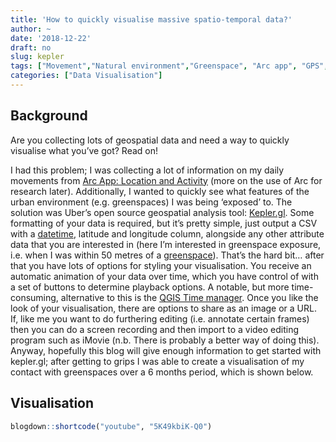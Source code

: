 ```yaml
---
title: 'How to quickly visualise massive spatio-temporal data?'
author: ~
date: '2018-12-22'
draft: no
slug: kepler
tags: ["Movement","Natural environment","Greenspace", "Arc app", "GPS", "UGCP", "Activity Space"]
categories: ["Data Visualisation"]
---
```


## Background
Are you collecting lots of geospatial data and need a way to quickly visualise what you've got? Read on!

I had this problem; I was collecting a lot of information on my daily movements from [Arc App: Location and Activity](https://itunes.apple.com/us/app/arc-app-location-activity/id1063151918?mt=8) (more on the use of Arc for research later). Additionally, I wanted to quickly see what features of the urban environment (e.g. greenspaces) I was being 'exposed' to. The solution was Uber's open source geospatial analysis tool: [Kepler.gl](https://kepler.gl). Some formatting of your data is required, but it's pretty simple, just output a CSV with a [datetime](https://stat.ethz.ch/R-manual/R-devel/library/base/html/as.POSIXlt.html), latitude and longitude column, alongside any other attribute data that you are interested in (here I'm interested in greenspace exposure, i.e. when I was within 50 metres of a [greenspace](https://www.ordnancesurvey.co.uk/business-and-government/products/os-open-greenspace.html)). That's the hard bit... after that you have lots of options for styling your visualisation. You receive an automatic animation of your data over time, which you have control of with a set of buttons to determine playback options. A notable, but more time-consuming, alternative to this is the [QGIS Time manager](https://medium.com/@tjukanov/geogiffery-in-a-nutshell-introduction-to-qgis-time-manager-31bb79f2af19). 
Once you like the look of your visualisation, there are options to share as an image or a URL. If, like me you want to do furthering editing (i.e. annotate certain frames) then you can do a screen recording and then import to a video editing program such as iMovie (n.b. There is probably a better way of doing this). Anyway, hopefully this blog will give enough information to get started with kepler.gl; after getting to grips I was able to create a visualisation of my contact with greenspaces over a 6 months period, which is shown below.

## Visualisation 
```r
blogdown::shortcode("youtube", "5K49kbiK-Q0")
```



  
